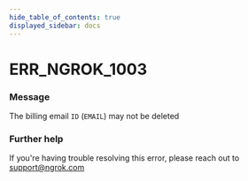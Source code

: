 ```yaml
---
hide_table_of_contents: true
displayed_sidebar: docs
---
```



# ERR_NGROK_1003

### Message

The billing email `ID` (`EMAIL`) may not be deleted

<ErrorDetails error="err_ngrok_1003" />

### Further help

If you're having trouble resolving this error, please reach out to [support@ngrok.com](mailto:support@ngrok.com?subject=Help%20with%20ERR_NGROK_1003)

